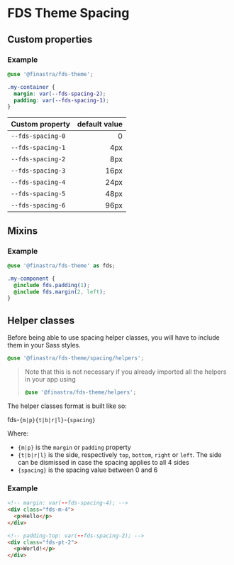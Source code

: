 # FDS Theme Spacing

<Meta title="Guide/Spacing" />

## Custom properties

### Example

```SCSS
@use '@finastra/fds-theme';

.my-container {
  margin: var(--fds-spacing-2);
  padding: var(--fds-spacing-1);
}
```

| Custom property   | default value |
| ----------------- | ------------: |
| `--fds-spacing-0` |             0 |
| `--fds-spacing-1` |           4px |
| `--fds-spacing-2` |           8px |
| `--fds-spacing-3` |          16px |
| `--fds-spacing-4` |          24px |
| `--fds-spacing-5` |          48px |
| `--fds-spacing-6` |          96px |

## Mixins

### Example

```SCSS
@use '@finastra/fds-theme' as fds;

.my-component {
  @include fds.padding(1);
  @include fds.margin(2, left);
}
```

## Helper classes

Before being able to use spacing helper classes, you will have to include them in your Sass styles.

```SCSS
@use '@finastra/fds-theme/spacing/helpers';
```

> Note that this is not necessary if you already imported all the helpers in your app using
>
> ```SCSS
> @use '@finastra/fds-theme/helpers';
> ```

The helper classes format is built like so:

fds-`{m|p}{t|b|r|l}`-`{spacing}`

Where:

- `{m|p}` is the `margin` or `padding` property
- `{t|b|r|l}` is the side, respectively `top`, `bottom`, `right` or `left`. The side can be dismissed in case the spacing applies to all 4 sides
- `{spacing}` is the spacing value between 0 and 6

### Example

```HTML
<!-- margin: var(--fds-spacing-4); -->
<div class="fds-m-4">
  <p>Hello</p>
</div>
```

```HTML
<!-- padding-top: var(--fds-spacing-2); -->
<div class="fds-pt-2">
  <p>World!</p>
</div>
```
